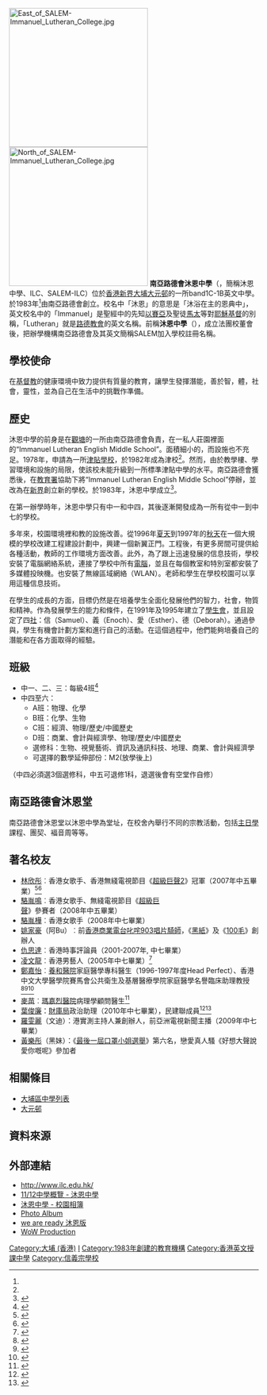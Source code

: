 {{refimprove|time=2016-03-21T14:58:14+00:00}}
{{Coor icon|w=25px|22|27|20|N|114|10|01|E|10000}}
{{Infobox_School
| School_name = 南亞路德會沐恩中學
| other_name = SALEM-Immanuel Lutheran College
| image = [[File:SALEM-Immanuel_Lutheran_College.jpg|280px]]<br>校舍西南面
| motto = 博學明道、臻善益群<br />Wisdom, Truth, Virtue and Love to All
| established = 1983年<ref name="ilc">{{cite web |url=http://www.ilc.edu.hk/history.html |title=SCHOOL HISTORY |publisher=南亞路德會沐恩中學 |date=2017年 |language=en |access-date=2017-12-23 |archive-date=2021-01-14 |archive-url=https://web.archive.org/web/20210114045720/http://www.ilc.edu.hk/history.html |dead-url=no }}</ref>
| type = [[津貼學校|津貼學校]]
| religion = [[基督教|基督教]]
| affiliation = [[南亞路德會|南亞路德會]]
| district = [[南丫島_(香港)|大埔]][[大元邨|大元邨]]
| 校董 = 校監/ 校董會主
| supervisor = 司徒炯培先生
| principal = 屈佩芬女士 
| assistant_principal = 劉啟光先生
| vice_principal = 余淑賢女士
| faculty = 69人
| free label = 面積
| free text = 約5平方米
| house = 信（Samuel）、義（Enoch）、愛（Esther）、德（Deborah）
| location = [[香港|香港]][[新界|新界]][[大埔_(香港)|大埔]][[大元邨|大元邨]]
| telephone = +852 2667 3129
| fax = +852 2665 0600
| Opening time = 05:00-13:00
| mail = ilcadx@yahoo.com.cn
| website = [http://www.ilc.edu.hk/][http://www.ilc.edu.hk/index2.html]
| form = [http://www.ilc.edu.hk/index2.html]
| name = 
}}
[[File:East_of_SALEM-Immanuel_Lutheran_College.jpg|280px]]
[[File:North_of_SALEM-Immanuel_Lutheran_College.jpg|280px]]
'''南亞路德會沐恩中學'''（{{lang-en|SALEM-Immanuel Lutheran College}}，簡稱沐恩中學、ILC、SALEM-ILC）位於[[香港|香港]][[新界|新界]][[大埔_(香港)|大埔]][[大元邨|大元邨]]的一所band1C-1B英文中學。於1983年<ref name="ilc"/>由南亞路德會創立。校名中「沐恩」的意思是「沐浴在主的恩典中」，英文校名中的「Immanuel」是聖經中的先知[[以賽亞|以賽亞]]及聖徒[[馬太|馬太]]等對[[耶穌基督|耶穌基督]]的別稱，「Lutheran」就是[[路德教會|路德教會]]的英文名稱。前稱'''沐恩中學'''（{{lang-en|Immanuel Lutheran College}}），成立法團校董會後，把辦學機構南亞路德會及其英文簡稱SALEM加入學校註冊名稱。

==學校使命==
在[[基督教|基督教]]的健康環境中致力提供有質量的教育，讓學生發揮潛能，善於智，體，社會，靈性，並為自己在生活中的挑戰作準備。

==歷史==
沐恩中學的前身是在[[觀塘|觀塘]]的一所由南亞路德會負責，在一私人莊園裡面的“Immanuel Lutheran English Middle School”。面積細小的，而設施也不充足。1978年，申請為一所[[津貼學校|津貼學校]]，於1982年成為津校<ref name="ilc"/>。然而，由於教學樓、學習環境和設施的局限，使該校未能升級到一所標準津貼中學的水平。南亞路德會獲悉後，在[[教育署|教育署]]協助下將“Immanuel Lutheran English Middle School”停辦，並改為在[[新界|新界]]創立新的學校。於1983年，沐恩中學成立<ref>{{cite web |url=http://www.ilc.edu.hk/chinese%20version/school_info/history_c.html |title=存档副本 |accessdate=2016-04-12 |deadurl=yes |archiveurl=https://web.archive.org/web/20160611040157/http://www.ilc.edu.hk/chinese%20version/school_info/history_c.html |archivedate=2016-06-11 }}</ref>。

在第一辦學時年，沐恩中學只有中一和中四，其後逐漸開發成為一所有從中一到中七的學校。

多年來，校園環境裡和教的設施改善。從1996年[[夏天|夏天]]到1997年的[[秋天|秋天]]在一個大規模的學校改建工程建設計劃中，興建一個新翼正門。工程後，有更多房間可提供給各種活動，教師的工作環境方面改善。此外，為了跟上迅速發展的信息技術，學校安裝了電腦網絡系統，連接了學校中所有[[電腦|電腦]]，並且在每個教室和特別室都安裝了多媒體投映機。也安裝了無線區域網絡（WLAN）。老師和學生在學校校園可以享用這種信息技術。

在學生的成長的方面，目標仍然是在培養學生全面化發展他們的智力，社會，物質和精神。作為發展學生的能力和條件，在1991年及1995年建立了[[學生會|學生會]]，並且設定了四[[社|社]]：信（Samuel）、義（Enoch）、愛（Esther）、德（Deborah）。通過參與，學生有機會計劃方案和進行自己的活動。在這個過程中，他們能夠培養自己的潛能和在各方面取得的經驗。

==班級==
*中一、二、三：每級4班<ref>{{cite web |url=http://www.ilc.edu.hk/student%20life/NNS%20curriculum.html |title=存档副本 |accessdate=2016-05-03 |deadurl=yes |archiveurl=https://web.archive.org/web/20160308174506/http://www.ilc.edu.hk/student%20life/NNS%20curriculum.html |archivedate=2016-03-08 }}</ref>
*中四至六：
**A班：物理、化學
**B班：化學、生物
**C班：經濟、物理/歷史/中國歷史
**D班：商業、會計與經濟學、物理/歷史/中國歷史
**選修科：生物、視覺藝術、資訊及通訊科技、地理、商業、會計與經濟學
**可選擇的數學延伸部份：M2(放學後上)
（中四必須選3個選修科，中五可退修1科，退選後會有空堂作自修）

== 南亞路德會沐恩堂 ==
南亞路德會沐恩堂以沐恩中學為堂址，在校舍內舉行不同的宗教活動，包括[[主日學|主日學]]課程、團契、褔音周等等。

==著名校友==
*[[林欣彤|林欣彤]]︰香港女歌手、香港無綫電視節目《[[超級巨聲2|超級巨聲2]]》冠軍（2007年中五畢業）<ref name="南亞路德會沐恩中學校訊">{{Cite web |url=http://www.ilc.edu.hk/ComitWeb/PTA_web/A_schnewsletter/issue/33_201605/ilc_issue33-toWeb.pdf |title=南亞路德會沐恩中學校訊《南亞路德會沐恩中學校訊》第33期第14頁〈教育兩面睇 當漢基國際學校與沐恩中學相遇上 - 當國際學校遇上津貼中學〉，2016年5月 |access-date=2018-03-02 |archive-date=2018-03-02 |archive-url=https://web.archive.org/web/20180302164717/http://www.ilc.edu.hk/ComitWeb/PTA_web/A_schnewsletter/issue/33_201605/ilc_issue33-toWeb.pdf |dead-url=no }}</ref><ref>{{web reference|URL=https://hk.entertainment.appledaily.com/entertainment/daily/article/20171206/20235693|title=【馮仁昭四圍超】林欣彤母校客串講師|work=香港蘋果日報|year=2017年|date=12月6日|access-date=2018-03-02|archive-date=2019-09-15|archive-url=https://web.archive.org/web/20190915234448/https://hk.entertainment.appledaily.com/entertainment/daily/article/20171206/20235693|dead-url=no}}</ref>
*[[駱胤鳴|駱胤鳴]]︰香港女歌手、無綫電視節目《[[超級巨聲|超級巨聲]]》參賽者（2008年中五畢業）
*[[駱胤樺|駱胤樺]]︰香港女歌手（2008年中七畢業）
*[[姚家豪|姚家豪]]（阿Bu）︰前[[香港商業電台|香港商業電台]][[叱咤903|叱咤903]][[唱片騎師|唱片騎師]]，《[[黑紙|黑紙]]》及《[[100毛|100毛]]》創辦人
*[[仇思達|仇思達]]︰香港時事評論員（2001-2007年, 中七畢業）
*[[凌文龍|凌文龍]]︰香港男藝人（2005年中七畢業）<ref name="南亞路德會沐恩中學校訊1">{{Cite web |url=http://www.ilc.edu.hk/ComitWeb/PTA_web/A_schnewsletter/issue/22_201012/ilc_issue22_toWeb.pdf |title=南亞路德會沐恩中學《南亞路德會沐恩中學校訊》〈凌文龍巧遇知我者．陳基惠我手寫我心〉總第22期，第12頁，2010年12月 |accessdate=2018-04-16 |archive-date=2018-02-05 |archive-url=https://web.archive.org/web/20180205034013/http://www.ilc.edu.hk/ComitWeb/PTA_web/A_schnewsletter/issue/22_201012/ilc_issue22_toWeb.pdf |dead-url=no }}</ref>
*[[鄭嘉怡|鄭嘉怡]]︰[[養和醫院|養和醫院]]家庭醫學專科醫生（1996-1997年度Head Perfect）、香港中文大學醫學院賽馬會公共衛生及基層醫療學院家庭醫學名譽臨床助理教授<ref name="南亞路德會沐恩中學校網Head Perfect名單">{{Cite web |url=http://www.ilc.edu.hk/hall_fame.html |title=南亞路德會沐恩中學校網Head Perfect名單 |access-date=2018-06-21 |archive-date=2021-01-15 |archive-url=https://web.archive.org/web/20210115055317/http://www.ilc.edu.hk/hall_fame.html |dead-url=no }}</ref><ref name="養和醫院家庭醫學及基層醫療中心網頁">{{Cite web |url=http://www.hksh-healthcare.com/zh-hk/our-doctors/family-medicine-and-primary-care-centre.php |title=養和醫院家庭醫學及基層醫療中心網頁 |access-date=2018-06-22 |archive-date=2020-06-07 |archive-url=https://web.archive.org/web/20200607212757/http://www.hksh-healthcare.com/zh-hk/our-doctors/family-medicine-and-primary-care-centre.php |dead-url=no }}</ref><ref name="香港中文大學醫學院賽馬會公共衛生及基層醫療學院網站">{{Cite web |url=http://www.cuhk.edu.hk/iso/stafflist/en/current/201806/pdf/SPHPC.pdf |title=香港中文大學醫學院賽馬會公共衛生及基層醫療學院教職員名單2018年6月份 |access-date=2018-06-22 |archive-date=2018-06-22 |archive-url=https://web.archive.org/web/20180622084146/http://www.cuhk.edu.hk/iso/stafflist/en/current/201806/pdf/SPHPC.pdf |dead-url=no }}</ref>
*[[麥苗|麥苗]]︰[[瑪嘉烈醫院|瑪嘉烈醫院]]病理學顧問醫生<ref name="南亞路德會沐恩中學第27期校訊">{{Cite web |url=http://www.ilc.edu.hk/ComitWeb/PTA_web/A_schnewsletter/issue/27_201305/ilc_issue27_toWeb.pdf |title=南亞路德會沐恩中學第27期校訊 |access-date=2018-06-22 |archive-date=2018-06-22 |archive-url=https://web.archive.org/web/20180622111517/http://www.ilc.edu.hk/ComitWeb/PTA_web/A_schnewsletter/issue/27_201305/ilc_issue27_toWeb.pdf |dead-url=no }}</ref>
*[[葉俊廉|葉俊廉]]：[[財經事務及庫務局|財庫局]]政治助理（2010年中七畢業），民建聯成員<ref>{{cite news| url=https://www.singtao.ca/4276855/2020-05-27/news-%E3%80%90%E7%8D%A8%E5%AE%B6%E3%80%91%E6%B0%91%E5%BB%BA%E8%81%AF%E8%91%89%E4%BF%8A%E5%BB%89+%E6%96%99%E4%BB%BB%E8%B2%A1%E5%BA%AB%E5%B1%80%E6%94%BF%E5%8A%A9/?variant=zh-hk | title=【獨家】民建聯葉俊廉 料任財庫局政助| publisher=[[星島日報|星島日報]]}}</ref><ref>{{cite news | url=https://news.rthk.hk/rthk/ch/component/k2/1529280-20200530.htm | title=何啟明獲委任為勞福局副局長　葉俊廉任財庫局政治助理 | publisher=[[香港電台|香港電台]] | accessdate=2020-05-30 | archive-date=2021-07-19 | archive-url=https://web.archive.org/web/20210719074601/https://news.rthk.hk/rthk/ch/component/k2/1529280-20200530.htm }}</ref>
*[[羅雯麗|羅雯麗]]（文迪）：港實測主持人兼創辦人，前亞洲電視新聞主播（2009年中七畢業）
*[[黃樂彤|黃樂彤]]（黑妹）：《[[最後一屆口罩小姐選舉|最後一屆口罩小姐選舉]]》第六名，戀愛真人騷《好想大聲說愛你嘅呢》參加者

==相關條目==
*[[大埔區中學列表|大埔區中學列表]]
*[[大元邨|大元邨]]

==資料來源==
{{reflist}}

==外部連結==
*http://www.ilc.edu.hk/ {{Wayback|url=http://www.ilc.edu.hk/ |date=20210125030529 }}
*[http://www.chsc.hk/ssp/sch_detail1.php?lang_id=2&sch_id=232 11/12中學概覽 - 沐恩中學]{{dead link|date=2017年11月 |bot=InternetArchiveBot |fix-attempted=yes }}
*[http://www.ilc.edu.hk/Info/SchoolAlbum/content.htm 沐恩中學 - 校園相簿] {{Wayback|url=http://www.ilc.edu.hk/Info/SchoolAlbum/content.htm |date=20190910022753 }}
*[http://www.ilc.edu.hk/album.html Photo Album] {{Wayback|url=http://www.ilc.edu.hk/album.html |date=20200927152123 }}
*[http://www.youtube.com/watch?gl=HK&hl=zh-TW&v=I8GeH9GTGLQ we are ready 沐恩版] {{Wayback|url=http://www.youtube.com/watch?gl=HK&hl=zh-TW&v=I8GeH9GTGLQ |date=20180316074537 }}
*[https://www.youtube.com/user/amanwongc WoW Production] {{Wayback|url=https://www.youtube.com/user/amanwongc |date=20180316074539 }}

[[Category:大埔_(香港)|Category:大埔 (香港)]]
[[Category:大埔區中學|I]]
[[Category:1983年創建的教育機構|Category:1983年創建的教育機構]]
[[Category:香港英文授課中學|Category:香港英文授課中學]]
[[Category:信義宗學校|Category:信義宗學校]]